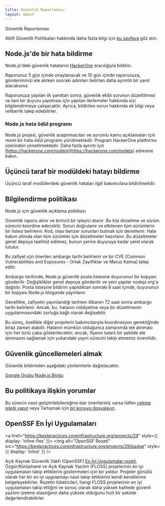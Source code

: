 ```yaml
---
title: Güvenlik Raporlaması
layout: about
---
```


Güvenlik Raporlaması

Aktif Güvenlik Politikaları hakkında daha fazla bilgi için [bu sayfaya](https://github.com/nodejs/node/security/policy) göz atın.

## Node.js'de bir hata bildirme

Node.js'deki güvenlik hatalarını [HackerOne](https://hackerone.com/nodejs) aracılığıyla bildirin.

Raporunuz 5 gün içinde onaylanacak ve 10 gün içinde raporunuza, gönderiminizi ele alırken sonraki adımları belirten daha ayrıntılı bir yanıt alacaksınız.

Raporunuza yapılan ilk yanıttan sonra, güvenlik ekibi sorunun düzeltilmesi ve tam bir duyuru yapılması için yapılan ilerlemeler hakkında sizi bilgilendirmeye çalışacaktır. Ayrıca, bildirilen sorun hakkında ek bilgi veya rehberlik talep edebilirler.

### Node.js hata ödül programı

Node.js projesi, güvenlik araştırmacıları ve sorumlu kamu açıklamaları için resmi bir hata ödül programı yürütmektedir. Program HackerOne platformu üzerinden yönetilmektedir. Daha fazla ayrıntı için [https://hackerone.com/nodejs](https://hackerone.com/nodejs) adresine bakın.

## Üçüncü taraf bir modüldeki hatayı bildirme

Üçüncü taraf modüllerdeki güvenlik hataları ilgili bakımcılara bildirilmelidir.

## Bilgilendirme politikası

Node.js için güvenlik açıklama politikası

Güvenlik raporu alınır ve birincil bir işleyici atanır. Bu kişi düzeltme ve sürüm sürecini koordine edecektir. Sorun doğrulanır ve etkilenen tüm sürümlerin bir listesi belirlenir. Kod, olası benzer sorunları bulmak için denetlenir. Hala bakım altında olan tüm sürümler için düzeltmeler hazırlanır. Bu düzeltmeler genel depoya taahhüt edilmez, bunun yerine duyuruya kadar yerel olarak tutulur.

Bu zafiyet için önerilen ambargo tarihi belirlenir ve bir CVE (Common Vulnerabilities and Exposures - Ortak Zayıflıklar ve Maruz Kalma) talep edilir.

Ambargo tarihinde, Node.js güvenlik posta listesine duyurunun bir kopyası gönderilir. Değişiklikler genel depoya gönderilir ve yeni yapılar nodejs.org'a dağıtılır. Posta listesine bildirim yapıldıktan sonraki 6 saat içinde, duyurunun bir kopyası Node.js blogunda yayınlanır.

Genellikle, zafiyetin yayınlandığı tarihten itibaren 72 saat sonra ambargo tarihi belirlenir. Ancak, bu, hatanın ciddiyetine veya bir düzeltmenin uygulanmasındaki zorluğa bağlı olarak değişebilir.

Bu süreç, özellikle diğer projelerin bakımcılarıyla koordinasyon gerektiğinde biraz zaman alabilir. Hatanın mümkün olduğunca zamanında ele alınması için her türlü çaba gösterilecektir; ancak, ifşanın tutarlı bir şekilde ele alınmasını sağlamak için yukarıdaki yayın sürecini takip etmemiz önemlidir.

## Güvenlik güncellemeleri almak

Güvenlik bildirimleri aşağıdaki yöntemlerle dağıtılacaktır.

[Google Grubu](https://groups.google.com/group/nodejs-sec)
[Node.js Bloğu](/blog)

## Bu politikaya ilişkin yorumlar

Bu sürecin nasıl geliştirilebileceğine dair önerileriniz varsa lütfen
[çekme isteği yapın](https://github.com/nodejs/nodejs.org) veya
Tartışmak için [bir konuyu dosyalayın](https://github.com/nodejs/security-wg/issues/new).

## OpenSSF En İyi Uygulamaları

<a href="https://bestpractices.coreinfrastructure.org/projects/29" style={{ display: 'inline-flex' }}>
<img alt="OpenSSF Rozeti" src="https://bestpractices.coreinfrastructure.org/projects/29/badge" style={{ display: 'inline' }} />
</a>

Açık Kaynak Güvenlik Vakfı (OpenSSF) [En İyi Uygulamalar rozeti](https://github.com/coreinfrastructure/best-practices-badge), Özgür/Kütüphane ve Açık Kaynak Yazılım (FLOSS) projelerinin en iyi uygulamaları takip ettiklerini göstermeleri için bir yoldur. Projeler gönüllü olarak her bir en iyi uygulamayı nasıl takip ettiklerini kendi kendilerine belgeleyebilirler. Rozetin tüketicileri, hangi FLOSS projelerinin en iyi uygulamaları takip ettiğini ve sonuç olarak daha yüksek kalitede güvenli yazılım üretme olasılığının daha yüksek olduğunu hızlı bir şekilde değerlendirebilirler.
